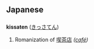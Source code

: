 == Japanese ==
=== {{Romaji}} ===
'''kissaten''' ([[きっさてん]])

# Romanization of [[喫茶店]] ''([[café]])''
